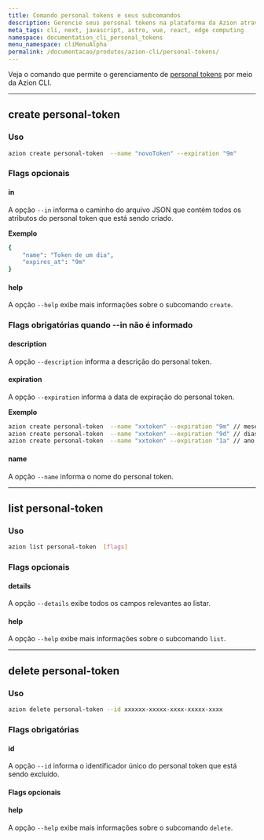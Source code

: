 ```yaml
---
title: Comando personal tokens e seus subcomandos
description: Gerencie seus personal tokens na plataforma da Azion através da Azion CLI.
meta_tags: cli, next, javascript, astro, vue, react, edge computing
namespace: documentation_cli_personal_tokens
menu_namespace: cliMenuAlpha
permalink: /documentacao/produtos/azion-cli/personal-tokens/
---
```


Veja o comando que permite o gerenciamento de [personal tokens](/pt-br/documentacao/produtos/gestao-de-contas/personal-tokens/) por meio da Azion CLI.

---

## create personal-token 

### Uso

```sh
azion create personal-token  --name "novoToken" --expiration "9m" 
```

### Flags opcionais

#### in 

A opção `--in` informa o caminho do arquivo JSON que contém todos os atributos do personal token que está sendo criado.

**Exemplo**

```sh
{
    "name": "Token de um dia",
    "expires_at": "9m"
}
```

#### help

A opção `--help` exibe mais informações sobre o subcomando `create`.

### Flags obrigatórias quando --in não é informado

#### description 

A opção `--description` informa a descrição do personal token.

#### expiration 

A opção `--expiration` informa a data de expiração do personal token.

**Exemplo** 

```sh 
azion create personal-token  --name "xxtoken" --expiration "9m" // meses
azion create personal-token  --name "xxtoken" --expiration "9d" // dias
azion create personal-token  --name "xxtoken" --expiration "1a" // ano
```

#### name

A opção `--name` informa o nome do personal token.

---

## list personal-token 

### Uso

```sh
azion list personal-token  [flags]
```

### Flags opcionais

#### details

A opção `--details` exibe todos os campos relevantes ao listar.

#### help

A opção `--help` exibe mais informações sobre o subcomando `list`.

--- 

## delete personal-token

### Uso

```sh
azion delete personal-token --id xxxxxx-xxxxx-xxxx-xxxxx-xxxx
```

### Flags obrigatórias 

#### id

A opção `--id` informa o identificador único do personal token que está sendo excluído.

#### Flags opcionais

#### help

A opção `--help` exibe mais informações sobre o subcomando `delete`.
